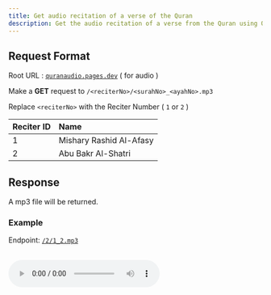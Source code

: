 ---
title: Get audio recitation of a verse of the Quran
description: Get the audio recitation of a verse from the Quran using Quran API
---


## Request Format

Root URL : [`quranaudio.pages.dev`](https://quranaudio.pages.dev) ( for audio )

Make a **GET** request to `/<reciterNo>/<surahNo>_<ayahNo>.mp3`

<Callout type="info">Replace `<reciterNo>` with the Reciter Number ( `1` or `2` )</Callout>


| Reciter ID | Name                    |
| ---------- | :---------------------- |
| 1          | Mishary Rashid Al-Afasy |
| 2          | Abu Bakr Al-Shatri      |

## Response

A mp3 file will be returned.

### Example

Endpoint: [`/2/1_2.mp3`](https://quranaudio.pages.dev/2/1_2.mp3)

<br />
<audio src="https://quranaudio.pages.dev/2/1_2.mp3" controls />
Raw Url: https://quranaudio.pages.dev/2/1_2.mp3
